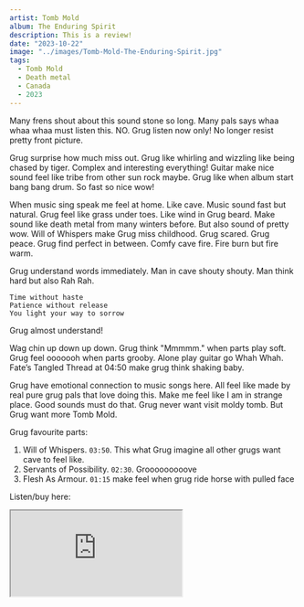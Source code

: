 ```yaml
---
artist: Tomb Mold
album: The Enduring Spirit
description: This is a review!
date: "2023-10-22"
image: "../images/Tomb-Mold-The-Enduring-Spirit.jpg"
tags:
  - Tomb Mold
  - Death metal
  - Canada
  - 2023
---
```


Many frens shout about this sound stone so long. Many pals says whaa whaa whaa must listen this. NO. Grug listen now only! No longer resist pretty front picture.

Grug surprise how much miss out. Grug like whirling and wizzling like being chased by tiger. Complex and interesting everything! Guitar make nice sound feel like tribe from other sun rock maybe. Grug like when album start bang bang drum. So fast so nice wow!

When music sing speak me feel at home. Like cave. Music sound fast but natural. Grug feel like grass under toes. Like wind in Grug beard. Make sound like death metal from many winters before. But also sound of pretty wow. Will of Whispers make Grug miss childhood. Grug scared. Grug peace. Grug find perfect in between. Comfy cave fire. Fire burn but fire warm.

Grug understand words immediately. Man in cave shouty shouty. Man think hard but also Rah Rah.

```
Time without haste
Patience without release
You light your way to sorrow
```

Grug almost understand!

Wag chin up down up down. Grug think "Mmmmm." when parts play soft. Grug feel ooooooh when parts grooby. Alone play guitar go Whah Whah. Fate’s Tangled Thread at 04:50 make grug think shaking baby.

Grug have emotional connection to music songs here. All feel like made by real pure grug pals that love doing this. Make me feel like I am in strange place. Good sounds must do that. Grug never want visit moldy tomb. But Grug want more Tomb Mold.

Grug favourite parts:

1. Will of Whispers. `03:50`. This what Grug imagine all other grugs want cave to feel like.
2. Servants of Possibility. `02:30`. Grooooooooove
3. Flesh As Armour. `01:15` make feel when grug ride horse with pulled face

Listen/buy here:

<iframe
  style={{ border: "0", width: "350px", height: "687px" }}
  src="https://bandcamp.com/EmbeddedPlayer/album=2448143742/size=large/bgcol=333333/linkcol=ffffff/transparent=true/"
  seamless>
  <a href="https://listen.20buckspin.com/album/the-enduring-spirit">
    The Enduring Spirit by Tomb Mold
  </a>
</iframe>
